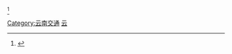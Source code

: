 {{Catnav|頁面分類|各種主題的頁面分類|按國家分類|各國交通|中国交通|中国铁路|中国各省铁路}}
{{Catnav|頁面分類|各種主題的頁面分類|依中国各省来作的分类|中國各省交通|云南交通}}
<ref>{{Cite book|title=云南省志 卷三十四 铁道志|last=云南省地方志编纂委员会|first=|publisher=云南人民出版社|year=1994-04|isbn=7-222-01548-5|location=|pages=|url=http://lcd.ccnu.edu.cn/#/DiFangZhiNeiRong1?id=10423&isroll=2&vid=126192|accessdate=2019-04-20|format=PDF}}</ref>
[[Category:云南交通|Category:云南交通]]
[[Category:中国各省铁路|云]]